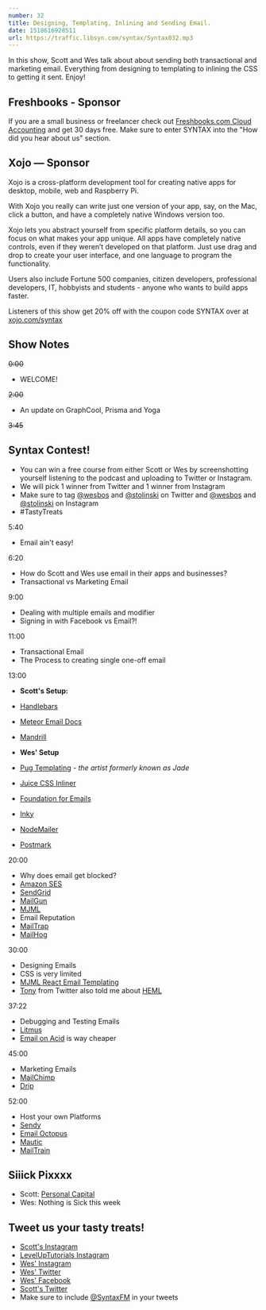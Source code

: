 ```yaml
---
number: 32
title: Designing, Templating, Inlining and Sending Email.
date: 1518616928511
url: https://traffic.libsyn.com/syntax/Syntax032.mp3
---
```


In this show, Scott and Wes talk about about sending both transactional and marketing email. Everything from designing to templating to inlining the CSS to getting it sent. Enjoy!

## Freshbooks - Sponsor

If you are a small business or freelancer check out [Freshbooks.com Cloud Accounting](https://freshbooks.com/syntax) and get 30 days free. Make sure to enter SYNTAX into the "How did you hear about us" section.

## Xojo — Sponsor

Xojo is a cross-platform development tool for creating native apps for desktop, mobile, web and Raspberry Pi.

With Xojo you really can write just one version of your app, say, on the Mac, click a button, and have a completely native Windows version too.

Xojo lets you abstract yourself from specific platform details, so you can focus on what makes your app unique. All apps have completely native controls, even if they weren’t developed on that platform. Just use drag and drop to create your user interface, and one language to program the functionality.

Users also include Fortune 500 companies, citizen developers, professional developers, IT, hobbyists and students - anyone who wants to build apps faster.

Listeners of this show get 20% off with the coupon code SYNTAX over at [xojo.com/syntax](http://xojo.com/syntax)

## Show Notes

~~0:00~~

* WELCOME!

~~2:00~~

* An update on GraphCool, Prisma and Yoga

~~3:45~~

##  Syntax Contest!

* You can win a free course from either Scott or Wes by screenshotting yourself listening to the podcast and uploading to Twitter or Instagram.
* We will pick 1 winner from Twitter and 1 winner from Instagram
* Make sure to tag [@wesbos](https://twitter.com/wesbos) and [@stolinski](https://twitter.com/stolinski) on Twitter and [@wesbos](https://instagram.com/wesbos) and [@stolinski](https://instagram.com/stolinski) on Instagram
* \#TastyTreats

5:40
* Email ain't easy!


6:20

* How do Scott and Wes use email in their apps and businesses?
* Transactional vs Marketing Email

9:00

* Dealing with multiple emails and modifier
* Signing in with Facebook vs Email?!

11:00

* Transactional Email
* The Process to creating single one-off email

13:00

* **Scott's Setup:**
* [Handlebars](http://handlebarsjs.com/)
* [Meteor Email Docs](https://docs.meteor.com/api/email.html)
* [Mandrill](https://www.mandrill.com/)

* **Wes' Setup**
* [Pug Templating](https://pugjs.org/api/getting-started.html) - _the artist formerly known as Jade_
* [Juice CSS Inliner](https://www.npmjs.com/package/juice)
* [Foundation for Emails](https://foundation.zurb.com/emails/email-templates.html)
* [Inky](https://github.com/zurb/inky)
* [NodeMailer](https://nodemailer.com/about/)
* [Postmark](https://postmarkapp.com)


20:00

* Why does email get blocked?
* [Amazon SES](https://aws.amazon.com/ses/)
* [SendGrid](https://sendgrid.com/)
* [MailGun](https://www.mailgun.com/)
* [MJML](https://mjml.io/)
* Email Reputation
* [MailTrap](https://mailtrap.io/)
* [MailHog](https://github.com/mailhog/MailHog)

30:00

* Designing Emails
* CSS is very limited
* [MJML React Email Templating](https://mjml.io/)
* [Tony](https://twitter.com/TonyRanieri/status/963591591159099393) from Twitter also told me about [HEML](https://heml.io/)

37:22

* Debugging and Testing Emails
* [Litmus](http://litmus.com/)
* [Email on Acid](https://www.emailonacid.com/) is way cheaper


45:00

* Marketing Emails
* [MailChimp](http://mailchimp.com/)
* [Drip](https://getdrip.com)

52:00

* Host your own Platforms
* [Sendy](http://wes.io/bvN7)
* [Email Octopus](https://emailoctopus.com/)
* [Mautic](http://mautic.org/)
* [MailTrain](https://github.com/Mailtrain-org/mailtrain)

## Siiick Pixxxx
* Scott: [Personal Capital](https://www.personalcapital.com/)
* Wes: Nothing is Sick this week

## Tweet us your tasty treats!

* [Scott's Instagram](https://www.instagram.com/stolinski/)
* [LevelUpTutorials Instagram](https://www.instagram.com/LevelUpTutorials/)
* [Wes' Instagram](https://www.instagram.com/wesbos/)
* [Wes' Twitter](https://twitter.com/wesbos)
* [Wes' Facebook](https://www.facebook.com/wesbos.developer)
* [Scott's Twitter](https://twitter.com/stolinski)
* Make sure to include [@SyntaxFM](https://twitter.com/SyntaxFM) in your tweets
